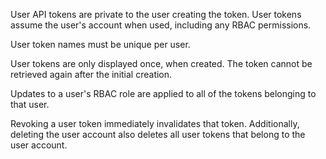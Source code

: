 User API tokens are private to the user creating the token. User tokens assume the user's account when used, including any RBAC permissions.

User token names must be unique per user.

User tokens are only displayed once, when created. The token cannot be retrieved again after the initial creation. 

Updates to a user's RBAC role are applied to all of the tokens belonging to that user.

Revoking a user token immediately invalidates that token. Additionally, deleting the user account also deletes all user tokens that belong to the user account.
